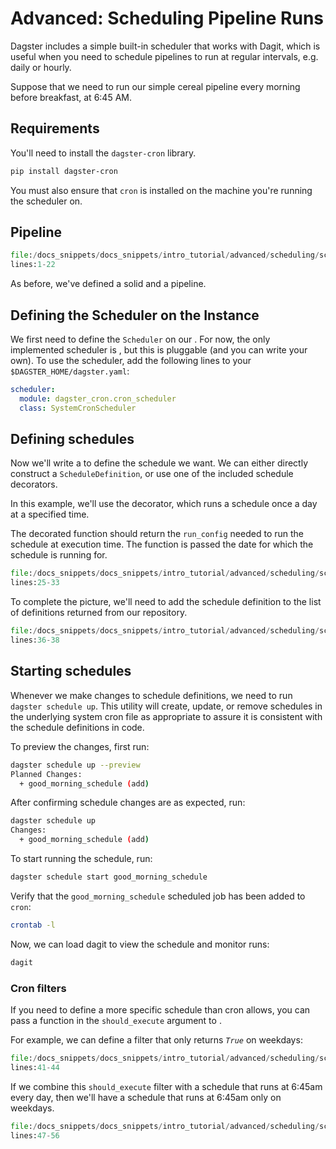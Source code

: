 
<DynamicMetaTags
  title="Advanced Tutorials | Dagster"
  description="Dagster is a system for building modern data applications."
/>


# Advanced: Scheduling Pipeline Runs

<CodeReferenceLink filePath="examples/docs_snippets/docs_snippets/intro_tutorial/advanced/scheduling/" />

Dagster includes a simple built-in scheduler that works with Dagit, which is useful when you need to
schedule pipelines to run at regular intervals, e.g. daily or hourly.

Suppose that we need to run our simple cereal pipeline every morning before breakfast, at 6:45 AM.

## Requirements

You'll need to install the `dagster-cron` library.

```bash
pip install dagster-cron
```

You must also ensure that `cron` is installed on the machine you're running the scheduler on.

## Pipeline

```python literalinclude showLines caption=scheduler.py
file:/docs_snippets/docs_snippets/intro_tutorial/advanced/scheduling/scheduler.py
lines:1-22
```

As before, we've defined a solid and a pipeline.

## Defining the Scheduler on the Instance

We first need to define the `Scheduler` on our <PyObject module="dagster.core.instance"
object="DagsterInstance" />. For now, the only implemented scheduler is <PyObject
module="dagster_cron" object="SystemCronScheduler"/>, but this is pluggable (and you can write your
own). To use the scheduler, add the following lines to your `$DAGSTER_HOME/dagster.yaml`:

```yaml
scheduler:
  module: dagster_cron.cron_scheduler
  class: SystemCronScheduler
```

## Defining schedules

Now we'll write a <PyObject module="dagster" object="ScheduleDefinition" /> to define the schedule
we want. We can either directly construct a `ScheduleDefinition`, or use one of the included schedule
decorators.

In this example, we'll use the <PyObject module="dagster" object="daily_schedule" displayText="@daily_schedule" />
decorator, which runs a schedule once a day at a specified time.

The decorated function should return the `run_config` needed to run the schedule at execution time.
The function is passed the date for which the schedule is running for.

```python literalinclude showLines startLine=36 caption=scheduler.py
file:/docs_snippets/docs_snippets/intro_tutorial/advanced/scheduling/scheduler.py
lines:25-33
```

To complete the picture, we'll need to add the schedule definition to the list of definitions returned
from our repository.

```python literalinclude showLines startLine=36 caption=scheduler.py
file:/docs_snippets/docs_snippets/intro_tutorial/advanced/scheduling/scheduler.py
lines:36-38
```

## Starting schedules

Whenever we make changes to schedule definitions, we need to run `dagster schedule up`. This utility
will create, update, or remove schedules in the underlying system cron file as appropriate to assure
it is consistent with the schedule definitions in code.

To preview the changes, first run:

```bash
dagster schedule up --preview
Planned Changes:
  + good_morning_schedule (add)
```

After confirming schedule changes are as expected, run:

```bash
dagster schedule up
Changes:
  + good_morning_schedule (add)
```

To start running the schedule, run:

```bash
dagster schedule start good_morning_schedule
```

Verify that the `good_morning_schedule` scheduled job has been added to `cron`:

```bash
crontab -l
```

Now, we can load dagit to view the schedule and monitor runs:

```bash
dagit
```

### Cron filters

If you need to define a more specific schedule than cron allows, you can pass a function in the
`should_execute` argument to <PyObject module="dagster" object="ScheduleDefinition" />.

For example, we can define a filter that only returns _`True`_ on weekdays:

```python literalinclude showLines startLine=36 caption=scheduler.py
file:/docs_snippets/docs_snippets/intro_tutorial/advanced/scheduling/scheduler.py
lines:41-44
```

If we combine this `should_execute` filter with a
schedule that runs at 6:45am every day, then we'll
have a schedule that runs at 6:45am only on weekdays.

```python literalinclude showLines startLine=36 caption=scheduler.py
file:/docs_snippets/docs_snippets/intro_tutorial/advanced/scheduling/scheduler.py
lines:47-56
```
